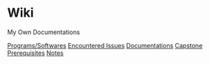= Wiki =

My Own Documentations

[[programs|Programs/Softwares]]
[[issues|Encountered Issues]]
[[documentations|Documentations]]
[[capstone|Capstone Prerequisites]]
[[notes|Notes]]
